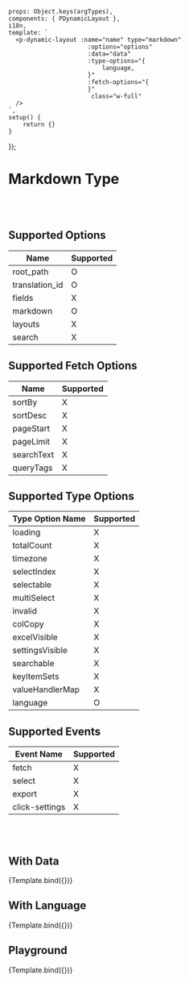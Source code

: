 
<Meta title='Data Display/Dynamic/Dynamic Layout/Markdown'
      argTypes={getDynamicLayoutMarkdownArgTypes()}/>


    props: Object.keys(argTypes),
    components: { PDynamicLayout },
    i18n,
    template: `
      <p-dynamic-layout :name="name" type="markdown"
                          :options="options"
                          :data="data"
                          :type-options="{
                              language,
                          }"
                          :fetch-options="{
                          }"
                           class="w-full"
      />
    `,
    setup() {
        return {}
    }
});


# Markdown Type
<br/>
<br/>

## Supported Options

| Name | Supported |
| ---- | ----------- |
| root_path | O |
| translation_id | O |
| fields | X |
| markdown | O |
| layouts | X |
| search | X |


## Supported Fetch Options

| Name | Supported |
| ---- | ---- |
| sortBy | X |
| sortDesc | X |
| pageStart | X |
| pageLimit | X |
| searchText | X |
| queryTags | X |

## Supported Type Options

| Type Option Name | Supported |
| ---- | ---- |
| loading | X |
| totalCount | X |
| timezone | X |
| selectIndex | X |
| selectable | X |
| multiSelect | X |
| invalid | X |
| colCopy | X |
| excelVisible | X |
| settingsVisible | X |
| searchable | X |
| keyItemSets | X |
| valueHandlerMap | X |
| language | O |


## Supported Events
| Event Name | Supported |
| ---------- | ----------- |
| fetch | X |
| select | X |
| export | X |
| click-settings | X |

<br/>
<br/>

## With Data

<Canvas>
    <Story name="With Data" args={{
        type: 'markdown',
        options: {markdown: `
# Support Template
## Summery
you are using {{data.compute.instance_type}}
## Security Group Rules Raw Data
there is {{ data.security_group_rules | length }} rules in your instance
\`\`\`json
{{data.security_group_rules}}
\`\`\`
`},
        data: {
            data: {
                compute: {
                    instance_type: 'm5.2xlarge',
                },
                security_group_rules: [
                    {
                        port_range_min: 80,
                        port_range_max: 80,
                        port: '80',
                        security_group_name: 'web security group',
                        security_group_id: '...',
                        remote_cidr: '172.16.0.0/16',
                        direction: 'inbound',
                        prtocol: 'TCP',
                        remote: '172.16.0.0/16',
                    },
                ]
            }
        },
    }}>
        {Template.bind({})}
    </Story>
</Canvas>


## With Language

<Canvas>
    <Story name="With Language" argTypes={{
        language: {
            control: {
                type: 'select',
                options: ['en', 'ko', 'ch']
            }
        }
    }} args={{
        type: 'markdown',
        options: {
            markdown: {
                en: '### Support English',
                ko: '### 한국어 지원',
            }
        },
    }}>
        {Template.bind({})}
    </Story>
</Canvas>


## Playground

<Canvas>
    <Story name="Playground" >
        {Template.bind({})}
    </Story>
</Canvas>

<ArgsTable story="Playground"/>

<br/>
<br/>

